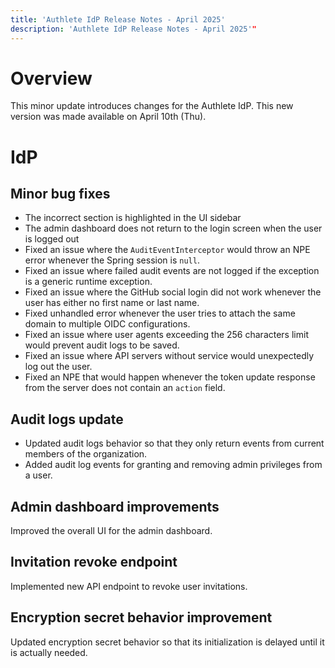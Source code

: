 ```yaml
---
title: 'Authlete IdP Release Notes - April 2025'
description: 'Authlete IdP Release Notes - April 2025'"
---
```


# Overview

This minor update introduces changes for the Authlete IdP.
This new version was made available on April 10th (Thu).

# IdP

## Minor bug fixes

- The incorrect section is highlighted in the UI sidebar
- The admin dashboard does not return to the login screen when the user is logged out
- Fixed an issue where the `AuditEventInterceptor` would throw an NPE error whenever the Spring session is `null`.
- Fixed an issue where failed audit events are not logged if the exception is a generic runtime exception.
- Fixed an issue where the GitHub social login did not work whenever the user has either no first name or last name.
- Fixed unhandled error whenever the user tries to attach the same domain to multiple OIDC configurations.
- Fixed an issue where user agents exceeding the 256 characters limit would prevent audit logs to be saved.
- Fixed an issue where API servers without service would unexpectedly log out the user.
- Fixed an NPE that would happen whenever the token update response from the server does not contain an `action` field.

## Audit logs update

- Updated audit logs behavior so that they only return events from current members of the organization.
- Added audit log events for granting and removing admin privileges from a user.

## Admin dashboard improvements

Improved the overall UI for the admin dashboard.

## Invitation revoke endpoint

Implemented new API endpoint to revoke user invitations.

## Encryption secret behavior improvement

Updated encryption secret behavior so that its initialization is delayed until it is actually needed.
